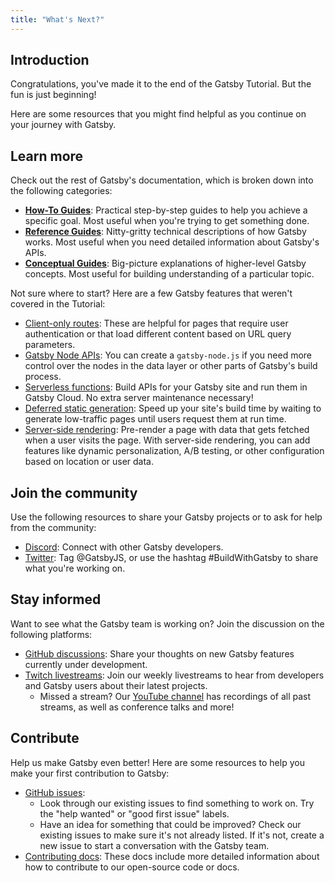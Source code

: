 ```yaml
---
title: "What's Next?"
---
```


## Introduction

Congratulations, you've made it to the end of the Gatsby Tutorial. But the fun is just beginning!

Here are some resources that you might find helpful as you continue on your journey with Gatsby.

## Learn more

Check out the rest of Gatsby's documentation, which is broken down into the following categories:

- [**How-To Guides**](/docs/how-to/): Practical step-by-step guides to help you achieve a specific goal. Most useful when you're trying to get something done.
- [**Reference Guides**](/docs/reference/): Nitty-gritty technical descriptions of how Gatsby works. Most useful when you need detailed information about Gatsby's APIs.
- [**Conceptual Guides**](/docs/conceptual/): Big-picture explanations of higher-level Gatsby concepts. Most useful for building understanding of a particular topic.

Not sure where to start? Here are a few Gatsby features that weren't covered in the Tutorial:

- [Client-only routes](/docs/how-to/routing/client-only-routes-and-user-authentication): These are helpful for pages that require user authentication or that load different content based on URL query parameters.
- [Gatsby Node APIs](/docs/reference/config-files/gatsby-node/): You can create a `gatsby-node.js` if you need more control over the nodes in the data layer or other parts of Gatsby's build process.
- [Serverless functions](/docs/reference/functions/): Build APIs for your Gatsby site and run them in Gatsby Cloud. No extra server maintenance necessary!
- [Deferred static generation](/docs/how-to/rendering-options/using-deferred-static-generation): Speed up your site's build time by waiting to generate low-traffic pages until users request them at run time.
- [Server-side rendering](/docs/how-to/rendering-options/using-server-side-rendering/): Pre-render a page with data that gets fetched when a user visits the page. With server-side rendering, you can add features like dynamic personalization, A/B testing, or other configuration based on location or user data.

## Join the community

Use the following resources to share your Gatsby projects or to ask for help from the community:

- [Discord](https://gatsby.dev/discord): Connect with other Gatsby developers.
- [Twitter](https://twitter.com/gatsbyjs): Tag @GatsbyJS, or use the hashtag #BuildWithGatsby to share what you're working on.

## Stay informed

Want to see what the Gatsby team is working on? Join the discussion on the following platforms:

- [GitHub discussions](https://github.com/gatsbyjs/gatsby/discussions): Share your thoughts on new Gatsby features currently under development.
- [Twitch livestreams](https://www.twitch.tv/gatsbyjs): Join our weekly livestreams to hear from developers and Gatsby users about their latest projects.
  - Missed a stream? Our [YouTube channel](https://www.youtube.com/c/Gatsbyjs) has recordings of all past streams, as well as conference talks and more!

## Contribute

Help us make Gatsby even better! Here are some resources to help you make your first contribution to Gatsby:

- [GitHub issues](https://github.com/gatsbyjs/gatsby/issues):
  - Look through our existing issues to find something to work on. Try the "help wanted" or "good first issue" labels.
  - Have an idea for something that could be improved? Check our existing issues to make sure it's not already listed. If it's not, create a new issue to start a conversation with the Gatsby team.
- [Contributing docs](/contributing/): These docs include more detailed information about how to contribute to our open-source code or docs.
